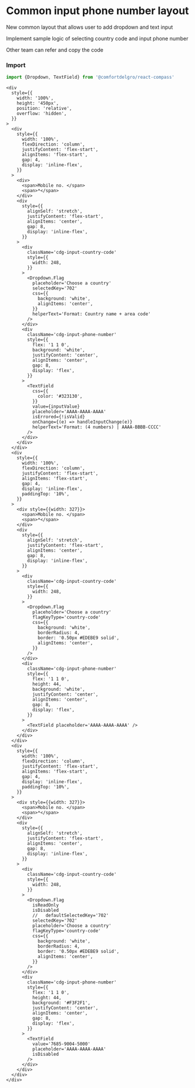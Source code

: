 
# Common input phone number layout

New common layout that allows user to add dropdown and text input

Implement sample logic of selecting country code and input phone number

Other team can refer and copy the code

### Import

```ts
import {Dropdown, TextField} from '@comfortdelgro/react-compass'
```

<section className={styles.avatarShowcaseContainer}>
  <LayoutInputPhoneNumber />
</section>

```tsx
<div
  style={{
    width: '100%',
    height: '450px',
    position: 'relative',
    overflow: 'hidden',
  }}
>
  <div
    style={{
      width: '100%',
      flexDirection: 'column',
      justifyContent: 'flex-start',
      alignItems: 'flex-start',
      gap: 4,
      display: 'inline-flex',
    }}
  >
    <div>
      <span>Mobile no. </span>
      <span>*</span>
    </div>
    <div
      style={{
        alignSelf: 'stretch',
        justifyContent: 'flex-start',
        alignItems: 'center',
        gap: 8,
        display: 'inline-flex',
      }}
    >
      <div
        className='cdg-input-country-code'
        style={{
          width: 248,
        }}
      >
        <Dropdown.Flag
          placeholder='Choose a country'
          selectedKey='702'
          css={{
            background: 'white',
            alignItems: 'center',
          }}
          helperText='Format: Country name + area code'
        />
      </div>
      <div
        className='cdg-input-phone-number'
        style={{
          flex: '1 1 0',
          background: 'white',
          justifyContent: 'center',
          alignItems: 'center',
          gap: 8,
          display: 'flex',
        }}
      >
        <TextField
          css={{
            color: '#323130',
          }}
          value={inputValue}
          placeholder='AAAA-AAAA-AAAA'
          isErrored={!isValid}
          onChange={(e) => handleInputChange(e)}
          helperText='Format: (4 numbers) | AAAA-BBBB-CCCC'
        />
      </div>
    </div>
  </div>
  <div
    style={{
      width: '100%',
      flexDirection: 'column',
      justifyContent: 'flex-start',
      alignItems: 'flex-start',
      gap: 4,
      display: 'inline-flex',
      paddingTop: '10%',
    }}
  >
    <div style={{width: 327}}>
      <span>Mobile no. </span>
      <span>*</span>
    </div>
    <div
      style={{
        alignSelf: 'stretch',
        justifyContent: 'flex-start',
        alignItems: 'center',
        gap: 8,
        display: 'inline-flex',
      }}
    >
      <div
        className='cdg-input-country-code'
        style={{
          width: 248,
        }}
      >
        <Dropdown.Flag
          placeholder='Choose a country'
          flagKeyType='country-code'
          css={{
            background: 'white',
            borderRadius: 4,
            border: '0.50px #EDEBE9 solid',
            alignItems: 'center',
          }}
        />
      </div>
      <div
        className='cdg-input-phone-number'
        style={{
          flex: '1 1 0',
          height: 44,
          background: 'white',
          justifyContent: 'center',
          alignItems: 'center',
          gap: 8,
          display: 'flex',
        }}
      >
        <TextField placeholder='AAAA-AAAA-AAAA' />
      </div>
    </div>
  </div>
  <div
    style={{
      width: '100%',
      flexDirection: 'column',
      justifyContent: 'flex-start',
      alignItems: 'flex-start',
      gap: 4,
      display: 'inline-flex',
      paddingTop: '10%',
    }}
  >
    <div style={{width: 327}}>
      <span>Mobile no. </span>
      <span>*</span>
    </div>
    <div
      style={{
        alignSelf: 'stretch',
        justifyContent: 'flex-start',
        alignItems: 'center',
        gap: 8,
        display: 'inline-flex',
      }}
    >
      <div
        className='cdg-input-country-code'
        style={{
          width: 248,
        }}
      >
        <Dropdown.Flag
          isReadOnly
          isDisabled
          //   defaultSelectedKey='702'
          selectedKey='702'
          placeholder='Choose a country'
          flagKeyType='country-code'
          css={{
            background: 'white',
            borderRadius: 4,
            border: '0.50px #EDEBE9 solid',
            alignItems: 'center',
          }}
        />
      </div>
      <div
        className='cdg-input-phone-number'
        style={{
          flex: '1 1 0',
          height: 44,
          background: '#F3F2F1',
          justifyContent: 'center',
          alignItems: 'center',
          gap: 8,
          display: 'flex',
        }}
      >
        <TextField
          value='7685-9004-5000'
          placeholder='AAAA-AAAA-AAAA'
          isDisabled
        />
      </div>
    </div>
  </div>
</div>
```
